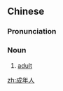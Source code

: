 ==Chinese==
{{zh-forms|type=21}}

===Pronunciation===
{{zh-pron
|m=chéngniánrén
|c=sing4 nin4 jan4
|cat=n
}}

===Noun===
{{zh-noun}}

# [[adult]]

[[zh:成年人]]